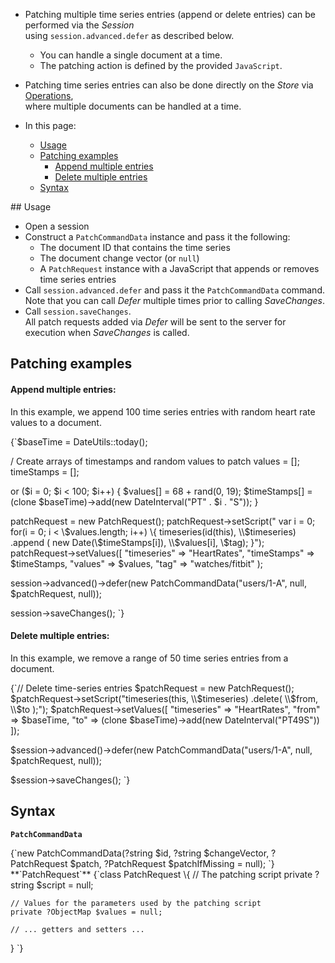 
<Admonition type="note" title="">

* Patching multiple time series entries (append or delete entries) can be performed via the _Session_  
  using `session.advanced.defer` as described below.
  * You can handle a single document at a time.
  * The patching action is defined by the provided `JavaScript`.
  
* Patching time series entries can also be done directly on the _Store_ via [Operations](../../../../client-api/operations/what-are-operations.mdx),  
  where multiple documents can be handled at a time.  

* In this page:
   * [Usage](../../../../document-extensions/timeseries/client-api/session/patch.mdx#usage)  
   * [Patching examples](../../../../document-extensions/timeseries/client-api/session/patch.mdx#patching-examples)
     * [Append multiple entries](../../../../document-extensions/timeseries/client-api/session/patch.mdx#append-multiple-entries) 
     * [Delete multiple entries](../../../../document-extensions/timeseries/client-api/session/patch.mdx#delete-multiple-entries) 
   * [Syntax](../../../../document-extensions/timeseries/client-api/session/patch.mdx#syntax)

</Admonition>
## Usage

* Open a session
* Construct a `PatchCommandData` instance and pass it the following:
    * The document ID that contains the time series
    * The document change vector (or `null`)
    * A `PatchRequest` instance with a JavaScript that appends or removes time series entries
* Call `session.advanced.defer` and pass it the `PatchCommandData` command.  
  Note that you can call _Defer_ multiple times prior to calling _SaveChanges_.
* Call `session.saveChanges`.  
  All patch requests added via _Defer_ will be sent to the server for execution when _SaveChanges_ is called.



## Patching examples

#### Append multiple entries:

In this example, we append 100 time series entries with random heart rate values to a document.  

<TabItem value="TS_region-Session_Patch-Append-100-Random-TS-Entries" label="TS_region-Session_Patch-Append-100-Random-TS-Entries">
<CodeBlock language="php">
{`$baseTime = DateUtils::today();

/ Create arrays of timestamps and random values to patch
values = [];
timeStamps = [];

or ($i = 0; $i < 100; $i++)
{
   $values[] = 68 + rand(0, 19);
   $timeStamps[] =   (clone $baseTime)->add(new DateInterval("PT" . $i . "S"));
}

patchRequest = new PatchRequest();
patchRequest->setScript("
           var i = 0;
           for(i = 0; i < \\$values.length; i++)
           \{
               timeseries(id(this), \\$timeseries)
               .append (
                 new Date(\\$timeStamps[i]),
                 \\$values[i],
                 \\$tag);
           \}");
patchRequest->setValues([
       "timeseries" => "HeartRates",
       "timeStamps" => $timeStamps,
       "values" => $values,
       "tag" => "watches/fitbit"
);

session->advanced()->defer(new PatchCommandData("users/1-A", null, $patchRequest, null));

session->saveChanges();
`}
</CodeBlock>
</TabItem>
#### Delete multiple entries:

In this example, we remove a range of 50 time series entries from a document.  

<TabItem value="TS_region-Session_Patch-Delete-50-TS-Entries" label="TS_region-Session_Patch-Delete-50-TS-Entries">
<CodeBlock language="php">
{`// Delete time-series entries
$patchRequest = new PatchRequest();
$patchRequest->setScript("timeseries(this, \\$timeseries)
                 .delete(
                    \\$from,
                    \\$to
                  );");
$patchRequest->setValues([
    "timeseries" => "HeartRates",
    "from" =>  $baseTime,
    "to" =>   (clone $baseTime)->add(new DateInterval("PT49S"))
]);

$session->advanced()->defer(new PatchCommandData("users/1-A", null, $patchRequest, null));

$session->saveChanges();
`}
</CodeBlock>
</TabItem>



## Syntax

**`PatchCommandData`**

<TabItem value="PatchCommandData-definition" label="PatchCommandData-definition">
<CodeBlock language="php">
{`new PatchCommandData(?string $id, ?string $changeVector, ?PatchRequest $patch, ?PatchRequest $patchIfMissing = null);
`}
</CodeBlock>
</TabItem>
**`PatchRequest`**

<TabItem value="PatchRequest-definition" label="PatchRequest-definition">
<CodeBlock language="php">
{`class PatchRequest
\{
    // The patching script
    private ?string $script = null;

    // Values for the parameters used by the patching script
    private ?ObjectMap $values = null;

    // ... getters and setters ...
\}
`}
</CodeBlock>
</TabItem>




